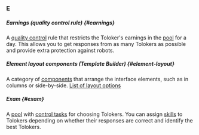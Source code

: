 ### E

##### Earnings (quality control rule) {#earnings}

A [quality control](#quality-control) rule that restricts the Toloker's earnings in the [pool](#pool) for a day. This allows you to get responses from as many Tolokers as possible and provide extra protection against robots.

##### Element layout components (Template Builder) {#element-layout}

A category of [components](#component) that arrange the interface elements, such as in columns or side-by-side. [List of layout options](/docs/template-builder/reference/layouts)

##### Exam {#exam}

A [pool](#pool) with [control tasks](#control-task) for choosing Tolokers. You can assign [skills](#skill) to Tolokers depending on whether their responses are correct and identify the best Tolokers.
